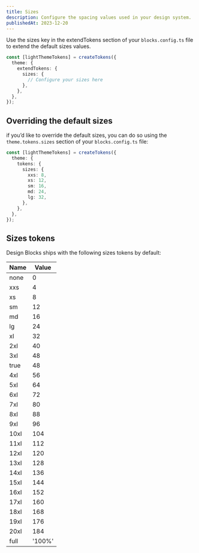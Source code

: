 ```yaml
---
title: Sizes
description: Configure the spacing values used in your design system.
publishedAt: 2023-12-20
---
```


Use the sizes key in the extendTokens section of your `blocks.config.ts` file to extend the default sizes values.

```ts
const [lightThemeTokens] = createTokens({
  theme: {
    extendTokens: {
      sizes: {
        // Configure your sizes here
      },
    },
  },
});
```

## Overriding the default sizes

if you’d like to override the default sizes, you can do so using the `theme.tokens.sizes` section of your `blocks.config.ts` file:

```ts
const [lightThemeTokens] = createTokens({
  theme: {
    tokens: {
      sizes: {
        xxs: 8,
        xs: 12,
        sm: 16,
        md: 24,
        lg: 32,
      },
    },
  },
});
```

## Sizes tokens

Design Blocks ships with the following sizes tokens by default:

| Name | Value  |
| ---- | ------ |
| none | 0      |
| xxs  | 4      |
| xs   | 8      |
| sm   | 12     |
| md   | 16     |
| lg   | 24     |
| xl   | 32     |
| 2xl  | 40     |
| 3xl  | 48     |
| true | 48     |
| 4xl  | 56     |
| 5xl  | 64     |
| 6xl  | 72     |
| 7xl  | 80     |
| 8xl  | 88     |
| 9xl  | 96     |
| 10xl | 104    |
| 11xl | 112    |
| 12xl | 120    |
| 13xl | 128    |
| 14xl | 136    |
| 15xl | 144    |
| 16xl | 152    |
| 17xl | 160    |
| 18xl | 168    |
| 19xl | 176    |
| 20xl | 184    |
| full | '100%' |
